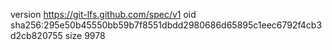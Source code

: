 version https://git-lfs.github.com/spec/v1
oid sha256:295e50b45550bb59b7f8551dbdd2980686d65895c1eec6792f4cb3d2cb820755
size 9978
